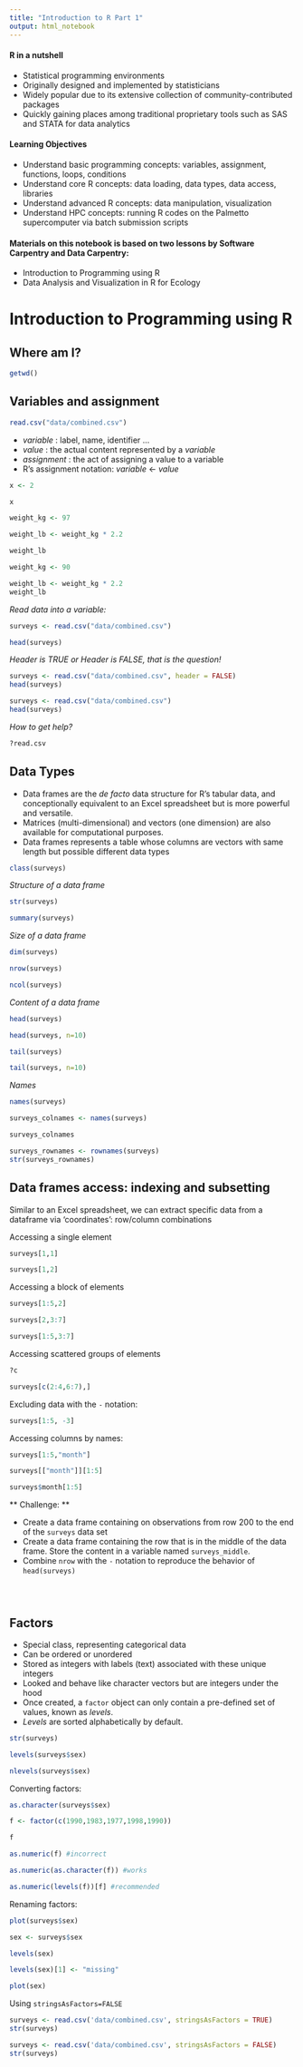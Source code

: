 ```yaml
---
title: "Introduction to R Part 1"
output: html_notebook
---
```

 
#### R in a nutshell

- Statistical programming environments
- Originally designed and implemented by statisticians
- Widely popular due to its extensive collection of community-contributed packages
- Quickly gaining places among traditional proprietary tools such as SAS and STATA for data analytics

#### Learning Objectives

- Understand basic programming concepts: variables, assignment, functions, loops, conditions
- Understand core R concepts: data loading, data types, data access, libraries
- Understand advanced R concepts: data manipulation, visualization
- Understand HPC concepts: running R codes on the Palmetto supercomputer via batch submission scripts

#### Materials on this notebook is based on two lessons by Software Carpentry and Data Carpentry:

- Introduction to Programming using R
- Data Analysis and Visualization in R for Ecology

# Introduction to Programming using R

## Where am I?

```r
getwd()
```

## Variables and assignment

```r
read.csv("data/combined.csv")
```

- *variable* : label, name, identifier ...
- *value*    : the actual content represented by a *variable*
- *assignment* : the act of assigning a value to a variable
- R's assignment notation:  *variable* <- *value*


```r
x <- 2
```

```r
x
```

```r
weight_kg <- 97
```

```r
weight_lb <- weight_kg * 2.2
```

```r
weight_lb
```

```r
weight_kg <- 90
```

```r
weight_lb <- weight_kg * 2.2
weight_lb
```

*Read data into a variable:*


```r
surveys <- read.csv("data/combined.csv")
```


```r
head(surveys)
```

*Header is TRUE or Header is FALSE, that is the question!*

```r
surveys <- read.csv("data/combined.csv", header = FALSE)
head(surveys)
```

```r
surveys <- read.csv("data/combined.csv")
head(surveys)
```

*How to get help?*

```r
?read.csv
```

## Data Types

- Data frames are the *de facto* data structure for R's tabular data, and conceptionally equivalent to an Excel spreadsheet but is more powerful and versatile.
- Matrices (multi-dimensional) and vectors (one dimension) are also available for computational purposes. 
- Data frames represents a table whose columns are vectors with same length but possible different data types

```r
class(surveys)
```

*Structure of a data frame*

```r
str(surveys)
```

```r
summary(surveys)
```

*Size of a data frame*

```r
dim(surveys)
```

```r
nrow(surveys)
```

```r
ncol(surveys)
```

*Content of a data frame*

```r
head(surveys)
```

```r
head(surveys, n=10)
```

```r
tail(surveys)
```

```r
tail(surveys, n=10)
```

*Names*

```r
names(surveys)
```

```r
surveys_colnames <- names(surveys)
```

```r
surveys_colnames
```

```r
surveys_rownames <- rownames(surveys)
str(surveys_rownames)
```

## Data frames access: indexing and subsetting

Similar to an Excel spreadsheet, we can extract specific data from a dataframe via 'coordinates': row/column combinations

Accessing a single element

```r
surveys[1,1]
```

```r
surveys[1,2]
```

Accessing a block of elements

```r
surveys[1:5,2]
```

```r
surveys[2,3:7]
```

```r
surveys[1:5,3:7]
```

Accessing scattered groups of elements

```r
?c
```

```r
surveys[c(2:4,6:7),]
```

Excluding data with the `-` notation:

```r
surveys[1:5, -3]
```

Accessing columns by names:

```r
surveys[1:5,"month"]
```

```r
surveys[["month"]][1:5]
```


```r
surveys$month[1:5]
```

** Challenge: **

- Create a data frame containing on observations from row 200 to the end of the `surveys` data set
- Create a data frame containing the row that is in the middle of the data frame. Store the content in a variable named `surveys_middle`.
- Combine `nrow` with the `-` notation to reproduce the behavior of `head(surveys)`

```r

```

```r

```

```r

```

## Factors

- Special class, representing categorical data
- Can be ordered or unordered
- Stored as integers with labels (text) associated with these unique integers
- Looked and behave like character vectors but are integers under the hood
- Once created, a `factor` object can only contain a pre-defined set of values, known as *levels*. 
- *Levels* are sorted alphabetically by default. 

```r
str(surveys)
```

```r
levels(surveys$sex)
```

```r
nlevels(surveys$sex)
```

Converting factors:

```r
as.character(surveys$sex)
```

```r
f <- factor(c(1990,1983,1977,1998,1990))
```

```r
f
```

```r
as.numeric(f) #incorrect
```

```r
as.numeric(as.character(f)) #works
```

```r
as.numeric(levels(f))[f] #recommended
```

Renaming factors:

```r
plot(surveys$sex)
```

```r
sex <- surveys$sex
```

```r
levels(sex)
```

```r
levels(sex)[1] <- "missing"
```

```r
plot(sex)
```

Using `stringsAsFactors=FALSE`

```r
surveys <- read.csv('data/combined.csv', stringsAsFactors = TRUE)
str(surveys)
```

```r
surveys <- read.csv('data/combined.csv', stringsAsFactors = FALSE)
str(surveys)
```